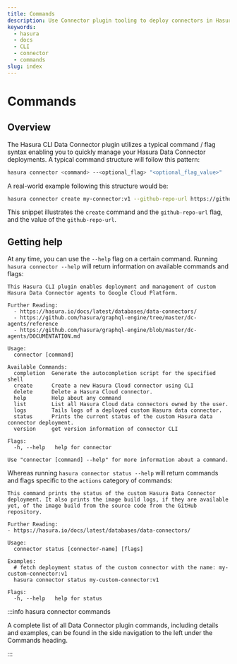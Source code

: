 ```yaml
---
title: Commands
description: Use Connector plugin tooling to deploy connectors in Hasura cloud
keywords:
  - hasura
  - docs
  - CLI
  - connector
  - commands
slug: index
---
```


# Commands

## Overview

The Hasura CLI Data Connector plugin utilizes a typical command / flag syntax enabling you to quickly manage your Hasura Data Connector deployments. A typical
command structure will follow this pattern:

```bash
hasura connector <command> --<optional_flag> "<optional_flag_value>"
```

A real-world example following this structure would be:

```bash
hasura connector create my-connector:v1 --github-repo-url https://github.com/hasura/weaviate_gdc/tree/main
```

This snippet illustrates the `create` command and the `github-repo-url` flag,
and the value of the `github-repo-url`.

## Getting help

At any time, you can use the `--help` flag on a certain command. Running
`hasura connector --help` will return information on available commands and flags:

```
This Hasura CLI plugin enables deployment and management of custom Hasura Data Connector agents to Google Cloud Platform.
	  
Further Reading:
  - https://hasura.io/docs/latest/databases/data-connectors/
  - https://github.com/hasura/graphql-engine/tree/master/dc-agents/reference
  - https://github.com/hasura/graphql-engine/blob/master/dc-agents/DOCUMENTATION.md

Usage:
  connector [command]

Available Commands:
  completion  Generate the autocompletion script for the specified shell
  create      Create a new Hasura Cloud connector using CLI
  delete      Delete a Hasura Cloud connector.
  help        Help about any command
  list        List all Hasura Cloud data connectors owned by the user.
  logs        Tails logs of a deployed custom Hasura data connector.
  status      Prints the current status of the custom Hasura data connector deployment.
  version     get version information of connector CLI

Flags:
  -h, --help   help for connector

Use "connector [command] --help" for more information about a command.
```

Whereas running `hasura connector status --help` will return commands and flags specific to the `actions` category of commands:

```
This command prints the status of the custom Hasura Data Connector deployment. It also prints the image build logs, if they are available yet, of the image build from the source code from the GitHub repository.

Further Reading:
- https://hasura.io/docs/latest/databases/data-connectors/

Usage:
  connector status [connector-name] [flags]

Examples:
  # fetch deployment status of the custom connector with the name: my-custom-connector:v1
  hasura connector status my-custom-connector:v1

Flags:
  -h, --help   help for status
```

:::info hasura connector commands

A complete list of all Data Connector plugin commands, including details and examples, can be found in the side navigation to the left
under the Commands heading.

:::

